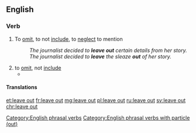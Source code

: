 ==English==

===Verb===
{{en-verb|leaves out|leaving out|left out|left out}}

# To [[omit]], to not [[include]], to [[neglect]] to mention
#: ''The journalist decided to '''leave out''' certain details from her story.''
#: ''The journalist decided to '''leave''' the sleaze '''out''' of her story.''
# to [[omit]], not [[include]]
#* {{quote-news
|year=2011
|date=June 4
|author=Phil McNulty
|title=England   2 - 2   Switzerland
|work=BBC
|url=http://news.bbc.co.uk/sport2/hi/football/13553428.stm
|page=
|passage=Capello mystifyingly '''left Ashley Young out''' despite a match-winning display in the Euro 2012 qualifier win in Wales in March and he only underlined the folly of the decision by emerging as substitute at half-time and striking a fine equaliser six minutes after coming on.}}

====Translations====
{{trans-see|to leave out or to not include|omit}}

[[Category:English phrasal verbs]]
[[Category:English phrasal verbs with particle (out)]]

[[et:leave out]]
[[fr:leave out]]
[[mg:leave out]]
[[pl:leave out]]
[[ru:leave out]]
[[sv:leave out]]
[[chr:leave out]]